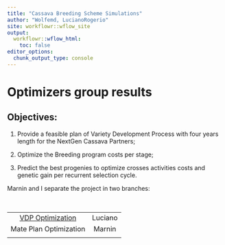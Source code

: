 ```yaml
---
title: "Cassava Breeding Scheme Simulations"
author: "Wolfemd, LucianoRogerio"
site: workflowr::wflow_site
output:
  workflowr::wflow_html:
    toc: false
editor_options:
  chunk_output_type: console
---
```


# Optimizers group results

## Objectives:

1. Provide a feasible plan of Variety Development Process with four years
length for the NextGen Cassava Partners;

2. Optimize the Breeding program costs per stage;

3. Predict the best progenies to optimize crosses activities costs and genetic gain per recurrent selection cycle.

Marnin and I separate the project in two branches:

<br />

|                                           |         |
| :---------------------------------------: | :-----: |
| [VDP Optimization](VDP_Optimization.html) | Luciano |
| Mate Plan Optimization                    | Marnin  |
|                                           |         |

<br />
